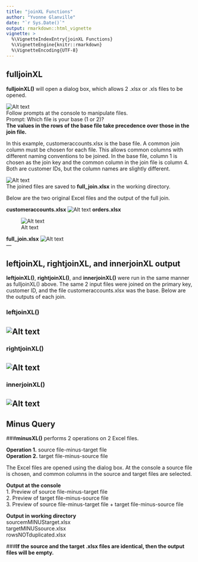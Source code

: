 ```yaml
---
title: "joinXL Functions"
author: "Yvonne Glanville"
date: "`r Sys.Date()`"
output: rmarkdown::html_vignette
vignette: >
  %\VignetteIndexEntry{joinXL Functions}
  %\VignetteEngine{knitr::rmarkdown}
  %\VignetteEncoding{UTF-8}
---
```


## fulljoinXL
**fulljoinXL()** will open a dialog box, which allows 2 .xlsx or .xls files to be opened.   

![Alt text](C:\Users\a593215\Documents\joinXL\vignettes\selecttwofiles.png)   
Follow prompts at the console to manipulate files.   
Prompt: Which file is your base (1 or 2)?   
**The values in the rows of the base file take precedence over those in the join file.**   

In this example, customeraccounts.xlsx is the base file. 
A common join column must be chosen for each file. This allows common columns with 
different naming conventions to be joined. In the base file, column 1 is chosen as the join key 
and the common column in the join file is column 4.  
Both are customer IDs, but the column names are slightly different.   

![Alt text](C:\Users\a593215\Documents\joinXL\vignettes\customeraccounts.png)       
The joined files are saved to **full_join.xlsx** in the working directory.   

Below are the two original Excel files and the output of the full join.

**customeraccounts.xlsx**
![Alt text](C:\Users\a593215\Documents\joinXL\vignettes\customeraccounts.png "Customer Account File")  **orders.xlsx** 



![Alt text](C:\Users\a593215\Documents\joinXL\vignettes\orders.png "Orders File")  


**full_join.xlsx**
![Alt text](C:\Users\a593215\Documents\joinXL\vignettes\fulljoin.png "Full Join")    
---

## leftjoinXL, rightjoinXL, and innerjoinXL output

**leftjoinXL()**, **rightjoinXL()**, and **innerjoinXL()** were run in the same manner as fulljoinXL() above. 
The same 2 input files were joined on the primary key, customer ID, and the file 
customeraccounts.xlsx was the base. Below are the outputs of each join.


### leftjoinXL()
![Alt text](C:\Users\a593215\Documents\joinXL\vignettes\leftjoin.png) 
---
### rightjoinXL()
![Alt text](C:\Users\a593215\Documents\joinXL\vignettes\rightjoin.png)   
---
### innerjoinXL()
![Alt text](C:\Users\a593215\Documents\joinXL\vignettes\innerjoin.png)   
---

## Minus Query   

###**minusXL()** performs 2 operations on 2 Excel files.   

**Operation 1.** source file-minus-target file   
**Operation 2.** target file-minus-source file   

The Excel files are opened using the dialog box. At the console a source file is chosen,
and common columns in the source and target files are selected.   

**Output at the console**   
1. Preview of source file-minus-target file   
2. Preview of target file-minus-source file   
3. Preview of source file-minus-target file + target file-minus-source file   

**Output in working directory**   
sourcemMINUStarget.xlsx   
targetMINUSsource.xlsx   
rowsNOTduplicated.xlsx   

###**If the source and the target .xlsx files are identical, then the output files will be empty.**

